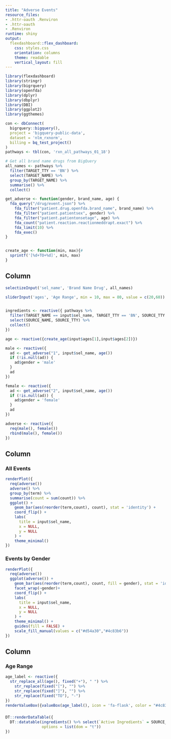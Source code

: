 ```yaml
---
title: "Adverse Events"
resource_files:
- .httr-oauth .Renviron
- .httr-oauth
- .Renviron
runtime: shiny
output:
  flexdashboard::flex_dashboard:
    css: styles.css
    orientation: columns
    theme: readable
    vertical_layout: fill
---
```




```r
library(flexdashboard)
library(stringr)
library(bigrquery)
library(openfda)
library(dplyr)
library(dbplyr)
library(DBI)
library(ggplot2)
library(ggthemes)

con <- dbConnect(
  bigrquery::bigquery(),
  project = 'bigquery-public-data',
  dataset = 'nlm_rxnorm',
  billing = bq_test_project()
)
pathways <- tbl(con, 'rxn_all_pathways_01_18')

# Get all brand name drugs from BigQuery
all_names <- pathways %>% 
  filter(TARGET_TTY == 'BN') %>% 
  select(TARGET_NAME) %>% 
  group_by(TARGET_NAME) %>% 
  summarise() %>% 
  collect()

get_adverse <- function(gender, brand_name, age) {
  fda_query("/drug/event.json") %>%
    fda_filter("patient.drug.openfda.brand_name", brand_name) %>% 
    fda_filter("patient.patientsex", gender) %>% 
    fda_filter("patient.patientonsetage", age) %>% 
    fda_count("patient.reaction.reactionmeddrapt.exact") %>% 
    fda_limit(10) %>% 
    fda_exec()
}


create_age <- function(min, max){#
  sprintf('[%d+TO+%d]', min, max)
}
```

Column {.sidebar}
------------

```r


selectizeInput('sel_name', 'Brand Name Drug', all_names)

sliderInput('ages', 'Age Range', min = 10, max = 80, value = c(20,60))


ingredients <- reactive({ pathways %>%
  filter(TARGET_NAME == input$sel_name, TARGET_TTY == 'BN', SOURCE_TTY %in% c('IN', 'SY')) %>% 
  select(SOURCE_NAME, SOURCE_TTY) %>% 
  collect()
})

age <- reactive({create_age(input$ages[1],input$ages[2])})

male <- reactive({
  ad <- get_adverse("1", input$sel_name, age())
  if (!is.null(ad)) {
    ad$gender = 'male'
  }
  ad
})

female <- reactive({
  ad <- get_adverse("2", input$sel_name, age())
  if (!is.null(ad)) {
    ad$gender = 'female'
  }
  ad
})

adverse <- reactive({
  req(male(), female())
  rbind(male(), female())
})

```

Column {data-width=650}
-----------------------------------------------------------------------

### All Events

```r
renderPlot({
  req(adverse())
  adverse() %>% 
  group_by(term) %>% 
  summarise(count = sum(count)) %>% 
  ggplot() +
    geom_bar(aes(reorder(term,count), count), stat = 'identity') +
    coord_flip() +
    labs(
      title = input$sel_name,
      x = NULL,
      y = NULL
    ) +
    theme_minimal()
})

```


### Events by Gender

```r
renderPlot({
  req(adverse())
  ggplot(adverse()) +
    geom_bar(aes(reorder(term,count), count, fill = gender), stat = 'identity') +
    facet_wrap(~gender)+
    coord_flip() +
    labs(
      title = input$sel_name,
      x = NULL,
      y = NULL
    ) +
    theme_minimal() + 
    guides(fill = FALSE) + 
    scale_fill_manual(values = c("#d54a30","#4c83b6"))
})
```

Column {data-width=350}
-----------------------------------------------------------------------

### Age Range

```r
age_label <- reactive({
  str_replace_all(age(), fixed("+"), " ") %>% 
    str_replace(fixed("["), "") %>% 
    str_replace(fixed("]"), "") %>% 
    str_replace(fixed("TO"), "-")     
})
renderValueBox({valueBox(age_label(), icon = 'fa-flask', color = "#4c83b6")})
```

### {.no-title}

```r
DT::renderDataTable({
  DT::datatable(ingredients() %>% select(`Active Ingredients` = SOURCE_NAME),   
                options = list(dom = "t"))
})
```

